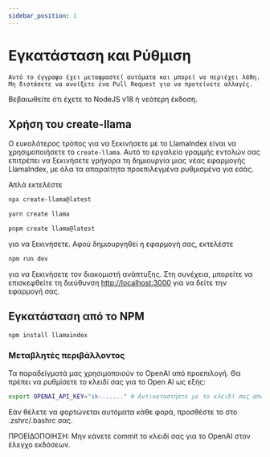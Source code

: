 ```yaml
---
sidebar_position: 1
---
```


# Εγκατάσταση και Ρύθμιση

`Αυτό το έγγραφο έχει μεταφραστεί αυτόματα και μπορεί να περιέχει λάθη. Μη διστάσετε να ανοίξετε ένα Pull Request για να προτείνετε αλλαγές.`

Βεβαιωθείτε ότι έχετε το NodeJS v18 ή νεότερη έκδοση.

## Χρήση του create-llama

Ο ευκολότερος τρόπος για να ξεκινήσετε με το LlamaIndex είναι να χρησιμοποιήσετε το `create-llama`. Αυτό το εργαλείο γραμμής εντολών σας επιτρέπει να ξεκινήσετε γρήγορα τη δημιουργία μιας νέας εφαρμογής LlamaIndex, με όλα τα απαραίτητα προεπιλεγμένα ρυθμισμένα για εσάς.

Απλά εκτελέστε

<Tabs>
<TabItem value="1" label="npm" default>

```bash
npx create-llama@latest
```

</TabItem>
<TabItem value="2" label="Yarn">

```bash
yarn create llama
```

</TabItem>
<TabItem value="3" label="pnpm">

```bash
pnpm create llama@latest
```

</TabItem>
</Tabs>

για να ξεκινήσετε. Αφού δημιουργηθεί η εφαρμογή σας, εκτελέστε

```bash npm2yarn
npm run dev
```

για να ξεκινήσετε τον διακομιστή ανάπτυξης. Στη συνέχεια, μπορείτε να επισκεφθείτε τη διεύθυνση [http://localhost:3000](http://localhost:3000) για να δείτε την εφαρμογή σας.

## Εγκατάσταση από το NPM

```bash npm2yarn
npm install llamaindex
```

### Μεταβλητές περιβάλλοντος

Τα παραδείγματά μας χρησιμοποιούν το OpenAI από προεπιλογή. Θα πρέπει να ρυθμίσετε το κλειδί σας για το Open AI ως εξής:

```bash
export OPENAI_API_KEY="sk-......" # Αντικαταστήστε με το κλειδί σας από τη διεύθυνση https://platform.openai.com/account/api-keys
```

Εάν θέλετε να φορτώνεται αυτόματα κάθε φορά, προσθέστε το στο .zshrc/.bashrc σας.

ΠΡΟΕΙΔΟΠΟΙΗΣΗ: Μην κάνετε commit το κλειδί σας για το OpenAI στον έλεγχο εκδόσεων.
